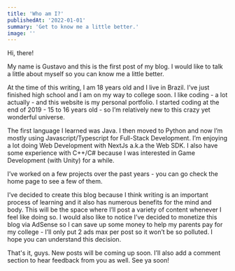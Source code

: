 ```yaml
---
title: 'Who am I?'
publishedAt: '2022-01-01'
summary: 'Get to know me a little better.'
image: ''
---
```


Hi, there!

My name is Gustavo and this is the first post of my blog. I would like to talk a little about myself so you can know me a little better.

At the time of this writing, I am 18 years old and I live in Brazil. I’ve just finished high school and I am on my way to college soon. I like coding - a lot actually - and this website is my personal portfolio. I started coding at the end of 2019 - 15 to 16 years old - so I’m relatively new to this crazy yet wonderful universe.

The first language I learned was Java. I then moved to Python and now I’m mostly using Javascript/Typescript for Full-Stack Development. I’m enjoying a lot doing Web Development with NextJs a.k.a the Web SDK. I also have some experience with C++/C# because I was interested in Game Development (with Unity) for a while.

I’ve worked on a few projects over the past years - you can go check the <Link href="/#projects">home page</Link> to see a few of them.

I’ve decided to create this blog because I think writing is an important process of learning and it also has numerous benefits for the mind and body. This will be the space where I’ll post a variety of content whenever I feel like doing so.
I would also like to notice I’ve decided to monetize this blog via AdSense so I can save up some money to help my parents pay for my college - I’ll only put 2 ads max per post so it won’t be so polluted. I hope you can understand this decision.

That's it, guys. New posts will be coming up soon. I’ll also add a comment section to hear feedback from you as well. See ya soon!
